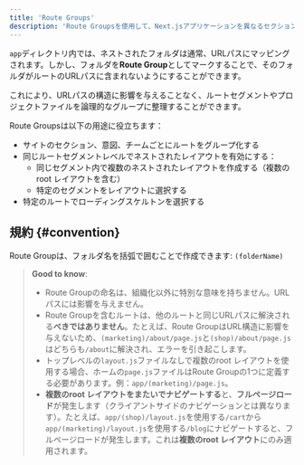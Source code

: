 ```yaml
---
title: 'Route Groups'
description: 'Route Groupsを使用して、Next.jsアプリケーションを異なるセクションに分割できます。'
---
```


`app`ディレクトリ内では、ネストされたフォルダは通常、URLパスにマッピングされます。しかし、フォルダを**Route Group**としてマークすることで、そのフォルダがルートのURLパスに含まれないようにすることができます。

これにより、URLパスの構造に影響を与えることなく、ルートセグメントやプロジェクトファイルを論理的なグループに整理することができます。

Route Groupsは以下の用途に役立ちます：

- サイトのセクション、意図、チームごとにルートをグループ化する
- 同じルートセグメントレベルでネストされたレイアウトを有効にする：
  - 同じセグメント内で複数のネストされたレイアウトを作成する（複数のroot レイアウトを含む）
  - 特定のセグメントをレイアウトに選択する
- 特定のルートでローディングスケルトンを選択する

## 規約 {#convention}

Route Groupは、フォルダ名を括弧で囲むことで作成できます: `(folderName)`

> **Good to know**:
>
> - Route Groupの命名は、組織化以外に特別な意味を持ちません。URLパスには影響を与えません。
> - Route Groupを含むルートは、他のルートと同じURLパスに解決される**べきではありません**。たとえば、Route GroupはURL構造に影響を与えないため、`(marketing)/about/page.js`と`(shop)/about/page.js`はどちらも`/about`に解決され、エラーを引き起こします。
> - トップレベルの`layout.js`ファイルなしで複数のroot レイアウトを使用する場合、ホームの`page.js`ファイルはRoute Groupの1つに定義する必要があります。例：`app/(marketing)/page.js`。
> - **複数のroot レイアウトをまたいでナビゲートする**と、**フルページロード**が発生します（クライアントサイドのナビゲーションとは異なります）。たとえば、`app/(shop)/layout.js`を使用する`/cart`から`app/(marketing)/layout.js`を使用する`/blog`にナビゲートすると、フルページロードが発生します。これは**複数のroot レイアウト**にのみ適用されます。

